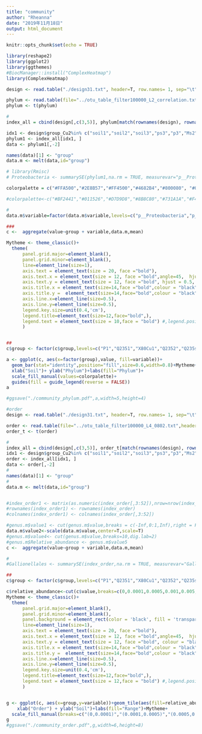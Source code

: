 ---
title: "community"
author: "Rheanna"
date: "2019年11月18日"
output: html_document
---

```{r setup, include=FALSE}
knitr::opts_chunk$set(echo = TRUE)
```

```{r}
library(reshape2)
library(ggplot2)
library(ggthemes)
#BiocManager::install("ComplexHeatmap")
library(ComplexHeatmap)
```

```{r}
design <- read.table("./design31.txt", header=T, row.names= 1, sep="\t")

phylum <- read.table(file="../otu_table_filter100000_L2_correlation.txt",header=T,row.names=1,sep="\t")
phylum <- t(phylum)

#
index_all = cbind(design[,c(3,5)], phylum[match(rownames(design), rownames(phylum)), ])

idx1 <- design$group_Cu2%in% c("soil1","soil2","soil3","ps3","p3","Ms2","Ms3") 
phylum1 <- index_all[idx1, ]
data <- phylum1[,-2]

names(data)[1] <- "group"
data.m <- melt(data,id="group")

# library(Rmisc)
# Proteobacteria <- summarySE(phylum1,na.rm = TRUE, measurevar="p__Proteobacteria", groupvars=c("group_Cu2"))


```

```{r}
colorpalette = c("#FFA500","#2E8B57","#FF4500","#4682B4","#800080", "#005c31","#708090","#990000","#F0F0F0","#5B8DA2","#155E7B","#BF2441","#20B2AA")

#colorpalette<-c("#BF2441","#011526","#D7D9D8","#8B8C80","#731A1A","#F4B9B8","#EB593B","#B0DFE4","#000000","#FFFFFF","#5B8DA2","#155E7B","#F0F0F0","#F0D8D8")

#
data.m$variable=factor(data.m$variable,levels=c("p__Proteobacteria","p__Acidobacteria","p__Firmicutes","p__Chloroflexi","p__Nitrospirae","p__Crenarchaeota","p__Actinobacteria","p__WS3","p__NC10","p__Chlorobi","p__GAL15","p__Euryarchaeota","Other"))   

###
c <-  aggregate(value~group + variable,data.m,mean)
```

```{r ggplot phylum}

Mytheme <- theme_classic()+
  theme(
      panel.grid.major=element_blank(),
      panel.grid.minor=element_blank(),
      line=element_line(size=1),
      axis.text = element_text(size = 20, face ="bold"),
      axis.text.x = element_text(size = 12, face ="bold",angle=45,  hjust = 1, colour = "black"),
      axis.text.y = element_text(size = 12, face ="bold", hjust = 0.5, colour = "black"),
      axis.title.x = element_text(size=14,face ="bold",colour = "black"),
      axis.title.y =  element_text(size=14,face="bold",colour = "black"),
      axis.line.x=element_line(size=0.5),
      axis.line.y=element_line(size=0.5),
      legend.key.size=unit(0.4,'cm'),
      legend.title=element_text(size=12,face="bold",),
      legend.text = element_text(size = 10,face = "bold") #,legend.position = "none"
      )


##
c$group <- factor(c$group,levels=c("P1","Q2351","X80Cu1","Q2352","Q235s2","X80Cu2","X80Cus2","P","Ps","Q2353","Q235s3","X80Cu3", "X80Cus3"))

a <- ggplot(c, aes(x=factor(group),value, fill=variable))+
  geom_bar(stat="identity",position="fill",size=0.6,width=0.8)+Mytheme+
  xlab("Soil")+ ylab("Phylum")+labs(fill="Phylum")+
  scale_fill_manual(values=colorpalette)+ 
  guides(fill = guide_legend(reverse = FALSE))
a

#ggsave("./community_phylum.pdf",a,width=5,height=4)
```

```{r order data}
#order
design <- read.table("./design31.txt", header=T, row.names= 1, sep="\t")

order <- read.table(file="../otu_table_filter100000_L4_0802.txt",header=T,row.names=1,sep="\t")
order_t <- t(order)

#
index_all = cbind(design[,c(3,5)], order_t[match(rownames(design), rownames(order_t)), ])
idx1 <- design$group_Cu2%in% c("soil1","soil2","soil3","ps3","p3","Ms2","Ms3") 
order <- index_all[idx1, ]
data <- order[,-2]
#
names(data)[1] <- "group"
#
data.m <- melt(data,id="group")


#index_order1 <- matrix(as.numeric(index_order[,3:52]),nrow=nrow(index_order))#
#rownames(index_order1) <- rownames(index_order)
#colnames(index_order1) <- colnames(index_order[,3:52])


```

```{r}

#genus.m$value1 <- cut(genus.m$value,breaks = c(-Inf,0:1,Inf),right = FALSE)
data.m$value2<-scale(data.m$value,center=T,scale=T)
#genus.m$value4<- cut(genus.m$value,breaks=10,dig.lab=2)
#genus.m$Relative_abundance <- genus.m$value5
c <-  aggregate(value~group + variable,data.m,mean)

#
#Gallionellales <- summarySE(index_order,na.rm = TRUE, measurevar="Gallionellales", groupvars=c("group_Cu2"))

##
c$group <- factor(c$group,levels=c("P1","Q2351","X80Cu1","Q2352","Q235s2","X80Cu2","X80Cus2","P","Ps","Q2353","Q235s3","X80Cu3", "X80Cus3"))

c$relative_abundance<-cut(c$value,breaks=c(0,0.0001,0.0005,0.001,0.005,0.01,0.05,0.2,0.8),include.lowest=TRUE,label=c("(0,0.0001)","(0.0001,0.0005)","(0.0005,0.001)","(0.001,0.005)","(0.005,0.01)","(0.01,0.05)","(0.05,0.2)","(0.2,0.8)"))  
Mytheme <- theme_classic()+
  theme(
      panel.grid.major=element_blank(),
      panel.grid.minor=element_blank(),
      panel.background = element_rect(color = 'black', fill = 'transparent'),
      line=element_line(size=1),
      axis.text = element_text(size = 20, face ="bold"),
      axis.text.x = element_text(size = 12, face ="bold",angle=45,  hjust = 1, colour = "black"),
      axis.text.y = element_text(size = 12, face ="bold", colour = "black"),
      axis.title.x = element_text(size=14,face ="bold",colour = "black"),
      axis.title.y =  element_text(size=14,face="bold",colour = "black"),
      axis.line.x=element_line(size=0.5),
      axis.line.y=element_line(size=0.5),
      legend.key.size=unit(0.4,'cm'),
      legend.title=element_text(size=12,face="bold",),
      legend.text = element_text(size = 12,face = "bold") #,legend.position = "none"
      )


g <- ggplot(c, aes(x=group,y=variable))+geom_tile(aes(fill=relative_abundance),color="white",size=0.1)+
    xlab("Order") + ylab("Soil")+labs(fill="Range")+Mytheme+
  scale_fill_manual(breaks=c("(0,0.0001)","(0.0001,0.0005)","(0.0005,0.001)","(0.001,0.005)","(0.005,0.01)","(0.01,0.05)","(0.05,0.2)","(0.2,0.8)"),values = c("lightgrey","grey50","lightblue",  "darkgreen","steelblue","orange","red", "darkred"))
g
#ggsave("./community_order.pdf",g,width=6,height=8)


```




